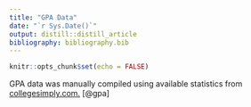 ```yaml
---
title: "GPA Data"
date: "`r Sys.Date()`"
output: distill::distill_article
bibliography: bibliography.bib
---
```


```r
knitr::opts_chunk$set(echo = FALSE)
```

GPA data was manually compiled using available statistics from [collegesimply.com.](https://www.collegesimply.com/) [@gpa]





